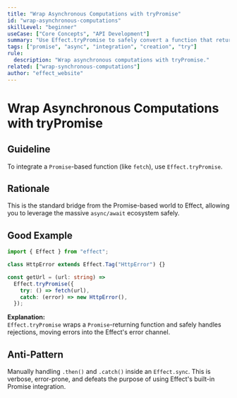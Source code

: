 ```yaml
---
title: "Wrap Asynchronous Computations with tryPromise"
id: "wrap-asynchronous-computations"
skillLevel: "beginner"
useCase: ["Core Concepts", "API Development"]
summary: "Use Effect.tryPromise to safely convert a function that returns a Promise into an Effect, capturing rejections in the error channel."
tags: ["promise", "async", "integration", "creation", "try"]
rule:
  description: "Wrap asynchronous computations with tryPromise."
related: ["wrap-synchronous-computations"]
author: "effect_website"
---
```


# Wrap Asynchronous Computations with tryPromise

## Guideline

To integrate a `Promise`-based function (like `fetch`), use `Effect.tryPromise`.

## Rationale

This is the standard bridge from the Promise-based world to Effect, allowing
you to leverage the massive `async/await` ecosystem safely.

## Good Example

```typescript
import { Effect } from "effect";

class HttpError extends Effect.Tag("HttpError") {}

const getUrl = (url: string) =>
  Effect.tryPromise({
    try: () => fetch(url),
    catch: (error) => new HttpError(),
  });
```

**Explanation:**  
`Effect.tryPromise` wraps a `Promise`-returning function and safely handles
rejections, moving errors into the Effect's error channel.

## Anti-Pattern

Manually handling `.then()` and `.catch()` inside an `Effect.sync`. This is
verbose, error-prone, and defeats the purpose of using Effect's built-in
Promise integration.
